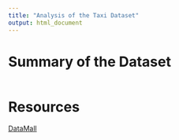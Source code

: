```yaml
---
title: "Analysis of the Taxi Dataset"
output: html_document
---
```

# Summary of the Dataset




```r
```


# Resources
[DataMall](https://www.mytransport.sg/content/mytransport/home/dataMall/dynamic-data.html#Traffic)
